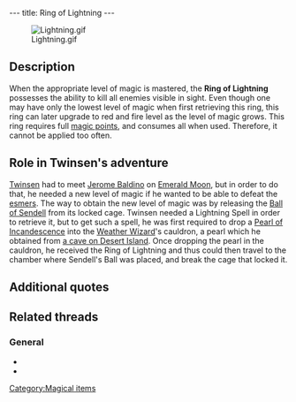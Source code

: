 ---
title: Ring of Lightning
---

[[Image:Lightning.gif|right]]

{{Quote|
Quote=Be careful, the devastating power of this ring consumes a great deal of Magic.|
Character=Official description}}

==Description==
When the appropriate level of magic is mastered, the '''Ring of Lightning''' possesses the ability to kill all enemies visible in sight. Even though one may have only the lowest level of magic when first retrieving this ring, this ring can later upgrade to red and fire level as the level of magic grows.
This ring requires full [[magic points]], and consumes all when used. Therefore, it cannot be applied too often.

==Role in Twinsen's adventure==
[[Twinsen]] had to meet [[Jerome Baldino]] on [[Emerald Moon]], but in order to do that, he needed a new level of magic if he wanted to be able to defeat the [[esmers]]. The way to obtain the new level of magic was by releasing the [[Ball of Sendell]] from its locked cage. Twinsen needed a Lightning Spell in order to retrieve it, but to get such a spell, he was first required to drop a [[Pearl of Incandescence]] into the [[Weather Wizard]]'s cauldron, a pearl which he obtained from [[Cave of the Pearl of Incandescence|a cave on Desert Island]]. Once dropping the pearl in the cauldron, he received the Ring of Lightning and thus could then travel to the chamber where Sendell's Ball was placed, and break the cage that locked it.

==Additional quotes==
{{Quote|
Quote=You just found the Ring of Lightning! Use it to find Sendell's Ball.|
Character=A voice Twinsen heard when finding the spell}}
{{Quote|
Quote=By dipping this pearl in the Weather Wizard's cauldron, you will be able to create a ring of lightning.|
Character=Official description of the Pearl of Incandescence}}

==Related threads==
===General===
* {{thread|id=3399|title=the trick I used}}
* {{thread|id=3407|title=How did you get the lighting spell?}}

[[Category:Magical items]]